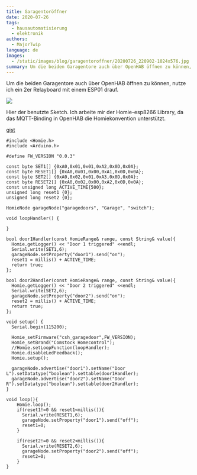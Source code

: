```yaml
---
title: Garagentoröffner
date: 2020-07-26
tags:
  - hausautomatisierung
  - elektronik
authors:
  - MajorTwip
language: de
images:
  - /static/images/blog/garagentoroffner/20200726_220902-1024x576.jpg
summary: Um die beiden Garagentore auch über OpenHAB öffnen zu können, nutze ich ein 2er Relayboard mit einem ESP01 drauf.
---
```

Um die beiden Garagentore auch über OpenHAB öffnen zu können, nutze ich ein 2er Relayboard mit einem ESP01 drauf. 

![](/static/images/blog/garagentoroffner/20200726_220902-1024x576.jpg)

Hier der benutzte Sketch. Ich arbeite mir der Homie-esp8266 Library, da das MQTT-Binding in OpenHAB die Homiekonvention unterstützt.

[gist](https://gist.github.com/MajorTwip/6d63c5c6ff859d1c4732d53b33fdd42a)

```
#include <Homie.h>
#include <Arduino.h>

#define FW_VERSION "0.0.3"

const byte SET1[] {0xA0,0x01,0x01,0xA2,0x0D,0x0A};
const byte RESET1[] {0xA0,0x01,0x00,0xA1,0x0D,0x0A};
const byte SET2[] {0xA0,0x02,0x01,0xA3,0x0D,0x0A};
const byte RESET2[] {0xA0,0x02,0x00,0xA2,0x0D,0x0A};
const unsigned long ACTIVE_TIME{500};
unsigned long reset1 {0};
unsigned long reset2 {0};

HomieNode garageNode("garagedoors", "Garage", "switch");

void loopHandler() {
  
}

bool door1Handler(const HomieRange& range, const String& value){
  Homie.getLogger() << "Door 1 triggered" <<endl;
  Serial.write(SET1,6);
  garageNode.setProperty("door1").send("on"); 
  reset1 = millis() + ACTIVE_TIME;
  return true;
};

bool door2Handler(const HomieRange& range, const String& value){
  Homie.getLogger() << "Door 2 triggered" <<endl;
  Serial.write(SET2,6);
  garageNode.setProperty("door2").send("on"); 
  reset2 = millis() + ACTIVE_TIME;
  return true;
};

void setup() {
  Serial.begin(115200); 
  
  Homie_setFirmware("csh_garagedoor",FW_VERSION);
  Homie_setBrand("Comstock Homecontrol");
  //Homie.setLoopFunction(loopHandler);
  Homie.disableLedFeedback();
  Homie.setup();

  garageNode.advertise("door1").setName("Door L").setDatatype("boolean").settable(door1Handler);
  garageNode.advertise("door2").setName("Door R").setDatatype("boolean").settable(door2Handler);
}

void loop(){
    Homie.loop();
    if(reset1!=0 && reset1<millis()){
      Serial.write(RESET1,6);
      garageNode.setProperty("door1").send("off");
      reset1=0;
    }

    if(reset2!=0 && reset2<millis()){
      Serial.write(RESET2,6);
      garageNode.setProperty("door2").send("off");
      reset2=0;
    }
}
```
